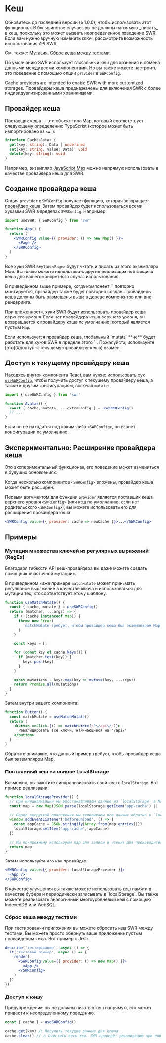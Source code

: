
# Кеш

<Callout>
  Обновитесь до последней версии (≥ 1.0.0), чтобы использовать этот функционал.
</Callout>

<Callout type="warning">
  В большинстве случаев вы не должны напрямую _писать_ в кеш, поскольку это
  может вызвать неопределенное поведение SWR. Если вам нужно вручную изменить
  ключ, рассмотрите возможность использования API SWR.

См. также: [Мутация](/docs/mutation),
[Сброс кеша между тестами](#сброс-кеша-между-тестами).

</Callout>

По умолчанию SWR использует глобальный кеш для хранения и обмена данными между
всеми компонентами. Но вы также можете настроить это поведение с помощью опции
`provider` в `SWRConfig`.

Cache providers are intended to enable SWR with more customized storages.
Провайдеры кеша предназначены для включения SWR с более индивидуализированными
хранилищами.

## Провайдер кеша

Поставщик кеша — это объект типа Map, который соответствует следующему
определению TypeScript (которое может быть импортировано из `swr`):

```typescript
interface Cache<Data> {
  get(key: string): Data | undefined
  set(key: string, value: Data): void
  delete(key: string): void
}
```

Например, экземпляр
[JavaScript Map](https://developer.mozilla.org/ru/docs/Web/JavaScript/Reference/Global_Objects/Map)
можно напрямую использовать в качестве провайдера кеша для SWR.

## Создание провайдера кеша

Опция `provider` в `SWRConfig` получает функцию, которая возвращает
[провайдер кеша](#провайдер-кеша). Затем провайдер будет использоваться всеми
хукамми SWR в пределах `SWRConfig`. Например:

```jsx
import useSWR, { SWRConfig } from 'swr'

function App() {
  return (
    <SWRConfig value={{ provider: () => new Map() }}>
      <Page />
    </SWRConfig>
  )
}
```

Все хуки SWR внутри `<Page>` будут читать и писать из этого экземпляра Map. Вы
также можете использовать другие реализации поставщика кеша для вашего
конкретного случая использования.

<Callout>
  В приведённом выше примере, когда компонент `<App>` повторно монтируется,
  провайдер также будет повторно создан. Провайдеры кеша должны быть размещены
  выше в дереве компонентов или вне рендеринга.
</Callout>


<CacheImage className="mt-6 dark:invert" />

При вложенности, хуки SWR будут использовать провайдер кеша верхнего уровня.
Если нет провайдера кеша верхнего уровня, он возвращается к провайдеру кэша по
умолчанию, который является пустым `Map`.

<Callout type="warning">
  Если используется провайдер кеша, глобальный `mutate` **не** будет работать для хуков SWR в пределе
  этого `<SWRConfig>`. Пожалуйста, используйте [это](#доступ-к-текущему-провайдеру-кеша) взамен.
</Callout>

## Доступ к текущему провайдеру кеша

Находясь внутри компонента React, вам нужно использовать хук
[`useSWRConfig`](/docs/global-configuration#доступ-к-глобальным-конфигурациям),
чтобы получить доступ к текущему провайдеру кеша, а также к другим
конфигурациям, включая `mutate`:

```jsx
import { useSWRConfig } from 'swr'

function Avatar() {
  const { cache, mutate, ...extraConfig } = useSWRConfig()
  // ...
}
```

Если он не находится под каким-либо `<SWRConfig>`, он вернет конфигурации по
умолчанию.

## Экспериментально: Расширение провайдера кеша

<Callout emoji="🧪">
  Это экспериментальный функционал, его поведение может измениться в будущих
  обновлениях.
</Callout>

Когда несколько компонентов `<SWRConfig>` вложены, провайдер кеша может быть
расширен.

Первым аргументом для функции `provider` является поставщик кеша верхнего уровня
`<SWRConfig>` (или кеш по умолчанию, если нет родительского `<SWRConfig>`), вы
можете использовать его для расширения провайдера кеша:

```jsx
<SWRConfig value={{ provider: cache => newCache }}>...</SWRConfig>
```

## Примеры

### Мутация множества ключей из регулярных выражений (RegEx)

Благодаря гибкости API кеш-провайдера вы даже можете создать помощник «частичной
мутации».

В приведенном ниже примере `matchMutate` может принимать регулярное выражение в
качестве ключа и использоваться для мутации тех, кто соответствует этому
шаблону.

```js
function useMatchMutate() {
  const { cache, mutate } = useSWRConfig()
  return (matcher, ...args) => {
    if (!(cache instanceof Map)) {
      throw new Error(
        'matchMutate требует, чтобы провайдер кеша был экземпляром Map'
      )
    }

    const keys = []

    for (const key of cache.keys()) {
      if (matcher.test(key)) {
        keys.push(key)
      }
    }

    const mutations = keys.map(key => mutate(key, ...args))
    return Promise.all(mutations)
  }
}
```

Затем внутри вашего компонента:

```jsx
function Button() {
  const matchMutate = useMatchMutate()
  return (
    <button onClick={() => matchMutate(/^\/api\//)}>
      Ревалидировать все ключи, начинающиеся на "/api/"
    </button>
  )
}
```

<Callout>
  Обратите внимание, что данный пример требует, чтобы провайдер кеша был
  экземпляром Map.
</Callout>

### Постоянный кеш на основе LocalStorage

Возможно, вы захотите синхронизировать свой кеш с `localStorage`. Вот пример
реализации:

```jsx
function localStorageProvider() {
  // При инициализации мы восстанавливаем данные из `localStorage` в Map.
  const map = new Map(JSON.parse(localStorage.getItem('app-cache') || '[]'))

  // Перед выгрузкой приложения мы записываем все данные обратно в `localStorage`.
  window.addEventListener('beforeunload', () => {
    const appCache = JSON.stringify(Array.from(map.entries()))
    localStorage.setItem('app-cache', appCache)
  })

  // Мы по-прежнему используем map для записи и чтения для производительности.
  return map
}
```

Затем используйте его как провайдер:

```jsx
<SWRConfig value={{ provider: localStorageProvider }}>
  <App />
</SWRConfig>
```

<Callout>
  В качестве улучшения вы также можете использовать кеш памяти в качестве буфера
  и периодически записывать в `localStorage`. Вы также можете реализовать
  аналогичный многоуровневый кеш с помощью IndexedDB или WebSQL.
</Callout>

### Сброс кеша между тестами

При тестировании приложения вы можете сбросить кеш SWR между тестами. Вы можете
просто обернуть ваше приложение пустым провайдером кеша. Вот пример с Jest:

```jsx
describe('тестирование', async () => {
  it('тестовый пример', async () => {
    render(
      <SWRConfig value={{ provider: () => new Map() }}>
        <App />
      </SWRConfig>
    )
  })
})
```

### Доступ к кешу

Предупреждение: вы не должны писать в кеш напрямую, это может привести к
неопределенному поведению.

```jsx
const { cache } = useSWRConfig()

cache.get(key) // Получить текущие данные для ключа.
cache.clear() // ⚠️ Очистить весь кеш. SWR проведёт ревалидацию при повторном рендеринге.
```
